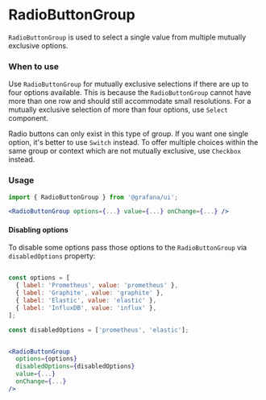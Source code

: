
<Meta title="MDX|RadioButtonGroup" component={RadioButtonGroup} />

# RadioButtonGroup

`RadioButtonGroup` is used to select a single value from multiple mutually exclusive options.

### When to use

Use `RadioButtonGroup` for mutually exclusive selections if there are up to four options available. This is because the `RadioButtonGroup` cannot have more than one row and should still accommodate small resolutions. For a mutually exclusive selection of more than four options, use `Select` component.

Radio buttons can only exist in this type of group. If you want one single option, it's better to use `Switch` instead. To offer multiple choices within the same group or context which are not mutually exclusive, use `Checkbox` instead.

### Usage

```jsx
import { RadioButtonGroup } from '@grafana/ui';

<RadioButtonGroup options={...} value={...} onChange={...} />
```

#### Disabling options

To disable some options pass those options to the `RadioButtonGroup` via `disabledOptions` property:

```jsx

const options = [
  { label: 'Prometheus', value: 'prometheus' },
  { label: 'Graphite', value: 'graphite' },
  { label: 'Elastic', value: 'elastic' },
  { label: 'InfluxDB', value: 'influx' },
];

const disabledOptions = ['prometheus', 'elastic'];


<RadioButtonGroup
  options={options}
  disabledOptions={disabledOptions}
  value={...}
  onChange={...}
/>
```

<Props of={RadioButtonGroup} />
